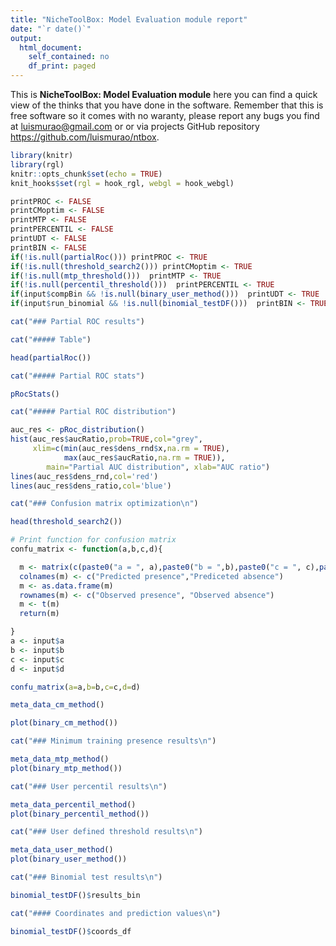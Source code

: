 ```yaml
---
title: "NicheToolBox: Model Evaluation module report"
date: "`r date()`"
output: 
  html_document:
    self_contained: no
    df_print: paged
---
```


This is **NicheToolBox: Model Evaluation module** here you can find a quick view of the thinks that you have done in the software. Remember that this is free software so it comes with no waranty, please report any bugs you find at <luismurao@gmail.com> or or via projects GitHub repository <https://github.com/luismurao/ntbox>.



```r
library(knitr)
library(rgl)
knitr::opts_chunk$set(echo = TRUE)
knit_hooks$set(rgl = hook_rgl, webgl = hook_webgl)

```

```r
printPROC <- FALSE
printCMoptim <- FALSE 
printMTP <- FALSE
printPERCENTIL <- FALSE
printUDT <- FALSE
printBIN <- FALSE
if(!is.null(partialRoc())) printPROC <- TRUE
if(!is.null(threshold_search2())) printCMoptim <- TRUE
if(!is.null(mtp_threshold()))  printMTP <- TRUE
if(!is.null(percentil_threshold()))  printPERCENTIL <- TRUE
if(input$compBin && !is.null(binary_user_method()))  printUDT <- TRUE
if(input$run_binomial && !is.null(binomial_testDF()))  printBIN <- TRUE

```

```r
cat("### Partial ROC results")
```


```r
cat("##### Table")
```

```r
head(partialRoc())
```



```r
cat("##### Partial ROC stats")
```

```r
pRocStats()
```


```r
cat("##### Partial ROC distribution")
```

```r
auc_res <- pRoc_distribution()
hist(auc_res$aucRatio,prob=TRUE,col="grey",
     xlim=c(min(auc_res$dens_rnd$x,na.rm = TRUE),
            max(auc_res$aucRatio,na.rm = TRUE)),
        main="Partial AUC distribution", xlab="AUC ratio")
lines(auc_res$dens_rnd,col='red')
lines(auc_res$dens_ratio,col='blue')

```


```r
cat("### Confusion matrix optimization\n")
```


```r

head(threshold_search2())

# Print function for confusion matrix
confu_matrix <- function(a,b,c,d){

  m <- matrix(c(paste0("a = ", a),paste0("b = ",b),paste0("c = ", c),paste0("d = ", d)),ncol=2)
  colnames(m) <- c("Predicted presence","Prediceted absence")
  m <- as.data.frame(m)
  rownames(m) <- c("Observed presence", "Observed absence")
  m <- t(m)
  return(m)

}
a <- input$a
b <- input$b
c <- input$c
d <- input$d

confu_matrix(a=a,b=b,c=c,d=d)

meta_data_cm_method()

plot(binary_cm_method())
```



```r
cat("### Minimum training presence results\n")
```

```r
meta_data_mtp_method()
plot(binary_mtp_method())
```



```r
cat("### User percentil results\n")
```

```r
meta_data_percentil_method()
plot(binary_percentil_method())
```


```r
cat("### User defined threshold results\n")
```

```r
meta_data_user_method()
plot(binary_user_method())
```



```r
cat("### Binomial test results\n")
```

```r
binomial_testDF()$results_bin
```

```r
cat("#### Coordinates and prediction values\n")
```


```r
binomial_testDF()$coords_df
```


